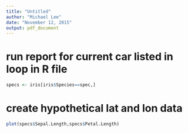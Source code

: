 ```yaml
---
title: "Untitled"
author: "Michael Lee"
date: "November 12, 2015"
output: pdf_document
---
```



# run report for current car listed in loop in R file
```r
specs <- iris[iris$Species==spec,]
```

# create hypothetical lat and lon data 
```r
plot(specs$Sepal.Length,specs$Petal.Length)
```
